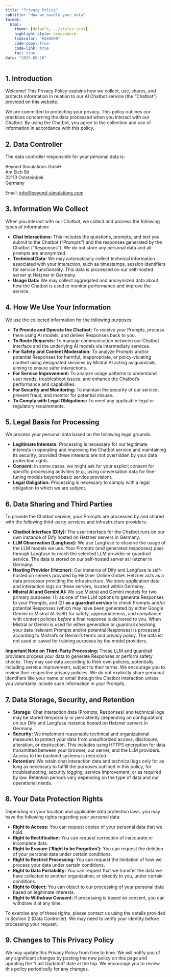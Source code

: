 ```yaml
---
title: "Privacy Policy"
subtitle: "How we handle your data"
format:
  html:
    theme: [default, ../styles.scss]
    highlight-style: breezedark
    linkcolor: "#a60000"
    code-copy: true
    code-link: true
    toc: true
date: "2025-05-10"  
---
```


## 1. Introduction

Welcome! This Privacy Policy explains how we collect, use, shares, and protects information in relation to our AI Chatbot service (the "Chatbot") provided on this website.

We are committed to protecting your privacy. This policy outlines our practices concerning the data processed when you interact with our Chatbot. By using the Chatbot, you agree to the collection and use of information in accordance with this policy.

## 2. Data Controller

The data controller responsible for your personal data is:

Beyond Simulations GmbH\
Am Eich 9d\
22113 Oststeinbek\
Germany

Email: [info@beyond-simulations.com](mailto:info@beyondsimulations.com)

## 3. Information We Collect

When you interact with our Chatbot, we collect and process the following types of information:

* **Chat Interactions:** This includes the questions, prompts, and text you submit to the Chatbot ("Prompts") and the responses generated by the Chatbot ("Responses"). We do not store any personal data and all prompts are anonymized. 
* **Technical Data:** We may automatically collect technical information associated with your interaction, such as timestamps, session identifiers for service functionality. This data is processed on our self-hosted server at Hetzner in Germany.
* **Usage Data:** We may collect aggregated and anonymized data about how the Chatbot is used to monitor performance and improve the service.

## 4. How We Use Your Information

We use the collected information for the following purposes:

* **To Provide and Operate the Chatbot:** To receive your Prompts, process them using AI models, and deliver Responses back to you.
* **To Route Requests:** To manage communication between our Chatbot interface and the underlying AI models via intermediary services.
* **For Safety and Content Moderation:** To analyze Prompts and/or potential Responses for harmful, inappropriate, or policy-violating content using designated services by Mistral AI acting as guardrails, aiming to ensure safer interactions.
* **For Service Improvement:** To analyze usage patterns to understand user needs, troubleshoot issues, and enhance the Chatbot's performance and capabilities.
* **For Security and Monitoring:** To maintain the security of our service, prevent fraud, and monitor for potential misuse.
* **To Comply with Legal Obligations:** To meet any applicable legal or regulatory requirements.

## 5. Legal Basis for Processing

We process your personal data based on the following legal grounds:

* **Legitimate Interests:** Processing is necessary for our legitimate interests in operating and improving the Chatbot service and maintaining its security, provided these interests are not overridden by your data protection rights.
* **Consent:** In some cases, we might ask for your explicit consent for specific processing activities (e.g., using conversation data for fine-tuning models beyond basic service provision).
* **Legal Obligation:** Processing is necessary to comply with a legal obligation to which we are subject.

## 6. Data Sharing and Third Parties

To provide the Chatbot service, your Prompts are processed by and shared with the following third-party services and infrastructure providers:

* **Chatbot Interface (Dify):** The user interface for the Chatbot runs on our own instance of Dify hosted on Hetzner servers in Germany.
* **LLM Observation (Langfuse):** We use Langfuse to observe the usage of the LLM models we use. Your Prompts (and generated responses) pass through Langfuse to reach the selected LLM provider or guardrail service. The data is stored on our self-hosted server at Hetzner in Germany.
* **Hosting Provider (Hetzner):** Our instance of Dify and Langfuse is self-hosted on servers provided by Hetzner Online GmbH. Hetzner acts as a data processor providing the infrastructure. We store application data and interaction logs on these servers, located within Germany.
* **Mistral AI and Gemini AI:** We use Mistral and Gemini models for two primary purposes: (1) as one of the LLM options to generate Responses to your Prompts, and (2) **as a guardrail service** to check Prompts and/or potential Responses (which may have been generated by either Google Gemini or Mistral AI itself) for safety, appropriateness, and compliance with content policies *before* a final response is delivered to you. When Mistral or Gemini is used for either generation or guardrail checking, your data (relevant Prompts and/or potential Responses) is processed according to Mistral's or Gemini's terms and privacy policy. The data ist not used or saved for training purposes by the model providers.

**Important Note on Third-Party Processing:** These LLM and guardrail providers process your data to generate Responses or perform safety checks. They may use data according to their own policies, potentially including service improvement, subject to their terms. We encourage you to review their respective privacy policies. We do not explicitly share personal identifiers like your name or email through the Chatbot interaction unless you voluntarily include such information in your Prompts.

## 7. Data Storage, Security, and Retention

* **Storage:** Chat interaction data (Prompts, Responses) and technical logs may be stored temporarily or persistently (depending on configuration) on our Dify and Langfuse instance hosted on Hetzner servers in Germany.
* **Security:** We implement reasonable technical and organizational measures to protect your data from unauthorized access, disclosure, alteration, or destruction. This includes using HTTPS encryption for data transmitted between your browser, our server, and the LLM providers. Access to the backend systems is restricted.
* **Retention:** We retain chat interaction data and technical logs only for as long as necessary to fulfill the purposes outlined in this policy, for troubleshooting, security logging, service improvement, or as required by law. Retention periods vary depending on the type of data and our operational needs.

## 8. Your Data Protection Rights

Depending on your location and applicable data protection laws, you may have the following rights regarding your personal data:

* **Right to Access:** You can request copies of your personal data that we hold.
* **Right to Rectification:** You can request correction of inaccurate or incomplete data.
* **Right to Erasure ('Right to be Forgotten'):** You can request the deletion of your personal data under certain conditions.
* **Right to Restrict Processing:** You can request the limitation of how we process your data under certain conditions.
* **Right to Data Portability:** You can request that we transfer the data we have collected to another organization, or directly to you, under certain conditions.
* **Right to Object:** You can object to our processing of your personal data based on legitimate interests.
* **Right to Withdraw Consent:** If processing is based on consent, you can withdraw it at any time.

To exercise any of these rights, please contact us using the details provided in Section 2 (Data Controller). We may need to verify your identity before processing your request.

## 9. Changes to This Privacy Policy

We may update this Privacy Policy from time to time. We will notify you of any significant changes by posting the new policy on this page and updating the "Last Updated" date at the top. We encourage you to review this policy periodically for any changes.